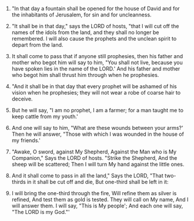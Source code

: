 
1. "In that day a fountain shall be opened for the house of David and for the inhabitants of Jerusalem, for sin and for uncleanness.

2. "It shall be in that day," says the LORD of hosts, "that I will cut off the names of the idols from the land, and they shall no longer be remembered. I will also cause the prophets and the unclean spirit to depart from the land.

3. It shall come to pass that if anyone still prophesies, then his father and mother who begot him will say to him, "You shall not live, because you have spoken lies in the name of the LORD.' And his father and mother who begot him shall thrust him through when he prophesies.

4. "And it shall be in that day that every prophet will be ashamed of his vision when he prophesies; they will not wear a robe of coarse hair to deceive.

5. But he will say, "I am no prophet, I am a farmer; for a man taught me to keep cattle from my youth.'

6. And one will say to him, "What are these wounds between your arms?' Then he will answer, "Those with which I was wounded in the house of my friends.'

7. "Awake, O sword, against My Shepherd, Against the Man who is My Companion," Says the LORD of hosts. "Strike the Shepherd, And the sheep will be scattered; Then I will turn My hand against the little ones.

8. And it shall come to pass in all the land," Says the LORD, "That two-thirds in it shall be cut off and die, But one-third shall be left in it:

9. I will bring the one-third through the fire, Will refine them as silver is refined, And test them as gold is tested. They will call on My name, And I will answer them. I will say, "This is My people'; And each one will say, "The LORD is my God."'


